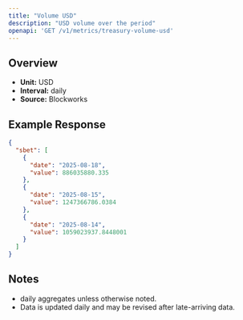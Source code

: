 ```yaml
---
title: "Volume USD"
description: "USD volume over the period"
openapi: 'GET /v1/metrics/treasury-volume-usd'
---
```


## Overview

- **Unit:** USD
- **Interval:** daily
- **Source:** Blockworks

## Example Response

```json
{
  "sbet": [
    {
      "date": "2025-08-18",
      "value": 886035880.335
    },
    {
      "date": "2025-08-15",
      "value": 1247366786.0384
    },
    {
      "date": "2025-08-14",
      "value": 1059023937.8448001
    }
  ]
}
```

## Notes
- daily aggregates unless otherwise noted.
- Data is updated daily and may be revised after late-arriving data.
